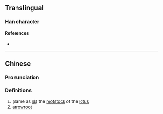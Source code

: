 {{character info/new}}
==Translingual==

===Han character===
{{Han char|rn=9|rad=人|as=13|sn=15|four=|canj=OTWB|ids=⿰亻萬}}

====References====
* {{Han ref|kx=0119.231|hdz=10217.110|uh=3496|ud=13462}}

----

==Chinese==
{{zh-forms}}

===Pronunciation===
{{zh-pron
|m=ǒu
|c=ngaau5
|mc=
|oc=
|ma=
|cat=n
}}

===Definitions===
{{zh-hanzi}}

# (same as [[藕]]) the [[rootstock]] of the [[lotus]]
# [[arrowroot]]